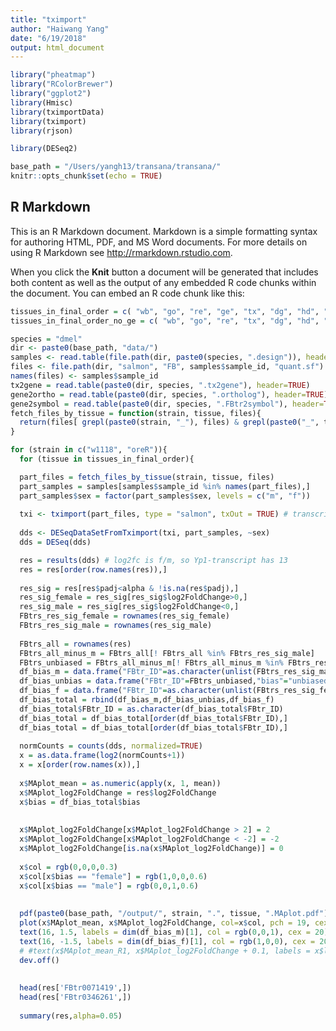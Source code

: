 ```yaml
---
title: "tximport"
author: "Haiwang Yang"
date: "6/19/2018"
output: html_document
---
```


```r
library("pheatmap")
library("RColorBrewer")
library("ggplot2")
library(Hmisc)
library(tximportData)
library(tximport)
library(rjson)

library(DESeq2)

base_path = "/Users/yangh13/transana/transana/"
knitr::opts_chunk$set(echo = TRUE)
```


## R Markdown

This is an R Markdown document. Markdown is a simple formatting syntax for authoring HTML, PDF, and MS Word documents. For more details on using R Markdown see <http://rmarkdown.rstudio.com>.

When you click the **Knit** button a document will be generated that includes both content as well as the output of any embedded R code chunks within the document. You can embed an R code chunk like this:

```r
tissues_in_final_order = c( "wb", "go", "re", "ge", "tx", "dg", "hd", "ac")
tissues_in_final_order_no_ge = c( "wb", "go", "re", "tx", "dg", "hd", "ac")

species = "dmel"
dir <- paste0(base_path, "data/")
samples <- read.table(file.path(dir, paste0(species, ".design")), header = TRUE)
files <- file.path(dir, "salmon", "FB", samples$sample_id, "quant.sf")
names(files) <- samples$sample_id
tx2gene = read.table(paste0(dir, species, ".tx2gene"), header=TRUE)
gene2ortho = read.table(paste0(dir, species, ".ortholog"), header=TRUE)
gene2symbol = read.table(paste0(dir, species, ".FBtr2symbol"), header=TRUE)
fetch_files_by_tissue = function(strain, tissue, files){
  return(files[ grepl(paste0(strain, "_"), files) & grepl(paste0("_", tissue, "_"), files)])
}

```

```r

for (strain in c("w1118", "oreR")){
  for (tissue in tissues_in_final_order){

  part_files = fetch_files_by_tissue(strain, tissue, files)
  part_samples = samples[samples$sample_id %in% names(part_files),]
  part_samples$sex = factor(part_samples$sex, levels = c("m", "f"))
  
  txi <- tximport(part_files, type = "salmon", txOut = TRUE) # transcript-level output
  
  dds <- DESeqDataSetFromTximport(txi, part_samples, ~sex)
  dds = DESeq(dds)

  res = results(dds) # log2fc is f/m, so Yp1-transcript has 13
  res = res[order(row.names(res)),]
  
  res_sig = res[res$padj<alpha & !is.na(res$padj),]
  res_sig_female = res_sig[res_sig$log2FoldChange>0,]
  res_sig_male = res_sig[res_sig$log2FoldChange<0,]
  FBtrs_res_sig_female = rownames(res_sig_female)  
  FBtrs_res_sig_male = rownames(res_sig_male)
  
  FBtrs_all = rownames(res)
  FBtrs_all_minus_m = FBtrs_all[! FBtrs_all %in% FBtrs_res_sig_male]
  FBtrs_unbiased = FBtrs_all_minus_m[! FBtrs_all_minus_m %in% FBtrs_res_sig_female]
  df_bias_m = data.frame("FBtr_ID"=as.character(unlist(FBtrs_res_sig_male)),"bias"="male")
  df_bias_unbias = data.frame("FBtr_ID"=FBtrs_unbiased,"bias"="unbiased")
  df_bias_f = data.frame("FBtr_ID"=as.character(unlist(FBtrs_res_sig_female)),"bias"="female")
  df_bias_total = rbind(df_bias_m,df_bias_unbias,df_bias_f)
  df_bias_total$FBtr_ID = as.character(df_bias_total$FBtr_ID)
  df_bias_total = df_bias_total[order(df_bias_total$FBtr_ID),]
  df_bias_total = df_bias_total[order(df_bias_total$FBtr_ID),]
  
  normCounts = counts(dds, normalized=TRUE)
  x = as.data.frame(log2(normCounts+1))
  x = x[order(row.names(x)),]
  
  x$MAplot_mean = as.numeric(apply(x, 1, mean))
  x$MAplot_log2FoldChange = res$log2FoldChange
  x$bias = df_bias_total$bias
  
 
  x$MAplot_log2FoldChange[x$MAplot_log2FoldChange > 2] = 2
  x$MAplot_log2FoldChange[x$MAplot_log2FoldChange < -2] = -2
  x$MAplot_log2FoldChange[is.na(x$MAplot_log2FoldChange)] = 0
  
  x$col = rgb(0,0,0,0.3)
  x$col[x$bias == "female"] = rgb(1,0,0,0.6)
  x$col[x$bias == "male"] = rgb(0,0,1,0.6)
    
  
  pdf(paste0(base_path, "/output/", strain, ".", tissue, ".MAplot.pdf"),width=40,height=40)
  plot(x$MAplot_mean, x$MAplot_log2FoldChange, col=x$col, pch = 19, cex = 8, xlim=c(0,18), cex.axis=5, cex.lab=5, cex.main=5, main = paste0(capitalize(species), " ", get_tissueFull(tissue) ), xlab="mean expression (log2 normalized read count + 1)", ylab="log2 fold change of male to female")
  text(16, 1.5, labels = dim(df_bias_m)[1], col = rgb(0,0,1), cex = 20)
  text(16, -1.5, labels = dim(df_bias_f)[1], col = rgb(1,0,0), cex = 20)
  # #text(x$MAplot_mean_R1, x$MAplot_log2FoldChange + 0.1, labels = x$label)
  dev.off()
  
  
  head(res['FBtr0071419',])
  head(res['FBtr0346261',])
  
  summary(res,alpha=0.05)
  
  
```